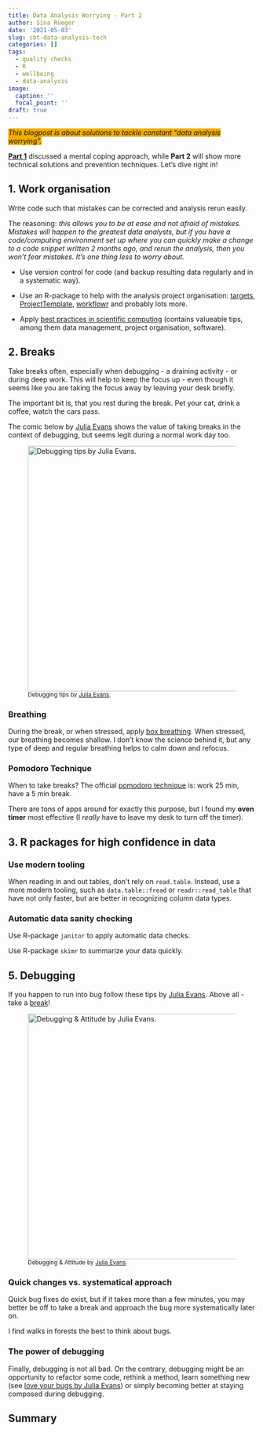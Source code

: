 ```yaml
---
title: Data Analysis Worrying - Part 2
author: Sina Rüeger
date: '2021-05-03'
slug: cbt-data-analysis-tech
categories: []
tags:
  - quality checks
  - R
  - wellbeing
  - data-analysis
image:
  caption: ''
  focal_point: ''
draft: true
---
```



<span style="background-color: #F2AD00">_This blogpost is about solutions to tackle constant "data analysis worrying"._</span>
  
[**Part 1**](https://sinarueeger.github.io/post/cbt-data-analysis-part1/) discussed a mental coping approach, while **Part 2** will show more technical solutions and prevention techniques. Let's dive right in!  

## 1. Work organisation

Write code such that mistakes can be corrected and analysis rerun easily. 

The reasoning: _this allows you to be at ease and not afraid of mistakes. Mistakes will happen to the greatest data analysts, but if you have a code/computing environment set up where you can quickly make a change to a code snippet written 2 months ago, and rerun the analysis, then you won't fear mistakes. It's one thing less to worry about. _

- Use version control for code (and backup resulting data regularly and in a systematic way).
- Use an R-package to help with the analysis project organisation: [targets](https://github.com/ropensci/targets), [ProjectTemplate](http://projecttemplate.net/getting_started.html), [workflowr](https://jdblischak.github.io/workflowr/) and probably lots more.

- Apply [best practices in scientific computing](https://journals.plos.org/ploscompbiol/article?id=10.1371/journal.pcbi.1005510) (contains valueable tips, among them data management, project organisation, software).

## 2. Breaks

Take breaks often, especially when debugging - a draining activity - or during deep work. This will help to keep the focus up - even though it seems like you are taking the focus away by leaving your desk briefly. 

The important bit is, that you rest during the break. Pet your cat, drink a coffee, watch the cars pass. 

The comic below by [Julia Evans](https://wizardzines.com/comics/take-breaks/) shows the value of taking breaks in the context of debugging, but seems legit during a normal work day too. 

![<sup>Debugging tips by [Julia Evans](https://wizardzines.com/comics/take-breaks/).</sup>](https://wizardzines.com/comics/take-breaks/take-breaks.png){width=500px}


### Breathing

During the break, or when stressed, apply [box breathing](https://www.youtube.com/watch?v=n6RbW2LtdFs). When stressed, our breathing becomes shallow. I don't know the science behind it, but any type of deep and regular breathing helps to calm down and refocus.

### Pomodoro Technique

When to take breaks? The official [pomodoro technique](https://en.wikipedia.org/wiki/Pomodoro_Technique) is: work 25 min, have a 5 min break. 

There are tons of apps around for exactly this purpose, but I found my **oven timer** most effective (I _really_ have to leave my desk to turn off the timer).

## 3. R packages for high confidence in data

### Use modern tooling

When reading in and out tables, don't rely on `read.table`. Instead, use a more modern tooling, such as `data.table::fread` or `readr::read_table` that have not only faster, but are better in recognizing column data types. 

### Automatic data sanity checking

Use R-package `janitor` to apply automatic data checks. 

Use R-package `skimr` to summarize your data quickly. 

<!----------
## 4. Familiarize yourself with methods

When applying a statistical method, the most important bit will be the valdiation part - is your model behaving the way it should. That can be the residual plot for logistic regression, ... for random Forest, ... for .

By exposing yourself to the methods you use, you will .. 
----->

## 5. Debugging

If you happen to run into bug follow these tips by [Julia Evans](https://wizardzines.com/comics/attitude-matters/). Above all - take a [break](#breaks)!


![<sup>Debugging & Attitude by [Julia Evans](https://wizardzines.com/comics/attitude-matters/).</sup>](https://wizardzines.com/comics/attitude-matters/attitude-matters.png){width=500px}

### Quick changes vs. systematical approach

Quick bug fixes do exist, but if it takes more than a few minutes, you may better be off to take a break and approach the bug more systematically later on.

I find walks in forests the best to think about bugs. 

### The power of debugging

Finally, debugging is not all bad. On the contrary, debugging might be an opportunity to refactor some code, rethink a method, learn something new (see [love your bugs by Julia Evans](https://wizardzines.com/comics/love-your-bugs/)) or simply becoming better at staying composed during debugging.


## Summary



